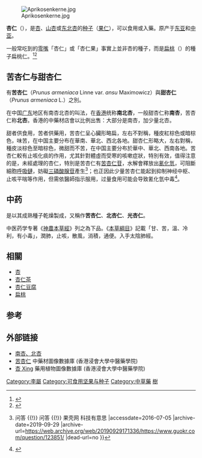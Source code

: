 {{not|扁桃仁}}
{{medical}}
[[File:Aprikosenkerne.jpg|thumb]]

'''杏仁'''（{{lang-en|apricot kernel}}），是[[杏|杏]]、[[山杏|山杏]]或[[东北杏|东北杏]]的[[种子|种子]]（[[果仁|果仁]]），可以食用或入藥。原产于[[东亚|东亚]]和[[中亚|中亚]]。

一般常吃到的[[零嘴|零嘴]]「杏仁」或「杏仁果」事實上並非杏的種子，而是[[扁桃|扁桃]]（{{lang-en|Almond}}）的種子扁桃仁。<ref>{{cite web|url=http://homeeconomics.pixnet.net/blog/post/66280337|title=205.杏仁與Almond @ 周老師的美食教室 :: 痞客邦 ::|first=|last=周老師 (homeeconomics)|website=周老師的美食教室|accessdate=2016-07-05|archive-date=2020-09-29|archive-url=https://web.archive.org/web/20200929235303/https://homeeconomics.pixnet.net/blog/post/66280337|dead-url=no}}</ref><ref>{{Cite web |url=http://news.xinhuanet.com/politics/2012-11/20/c_123973423.htm |title=揭秘“美国大杏仁”：骗国人数十载实为扁桃仁 - 新华时政 - 新华网 |accessdate=2013-01-29 |archive-date=2017-11-13 |archive-url=https://web.archive.org/web/20171113122901/http://news.xinhuanet.com/politics/2012-11/20/c_123973423.htm |dead-url=no }}</ref>

== 苦杏仁与甜杏仁 ==
有'''苦杏仁'''（''Prunus armeniaca'' Linne var. ''ansu'' Maximowicz）與'''甜杏仁'''（''Prunus armeniaca'' L.）之別。

在中国[[广东|广东]]地区有南杏北杏的叫法，在[[香港|香港]]统称'''南北杏'''，一般甜杏仁称'''南杏'''，苦杏仁称'''北杏'''。香港的中藥材店會以比例出售：大部分是南杏，加少量北杏。

甜者供食用，苦者供藥用，苦杏仁呈心臟形略扁，左右不對稱，種皮紅棕色或暗棕色，味苦，在中国主要分布在華南、華北、西北各地。甜杏仁形略大，左右對稱，種皮淡棕色至暗棕色，微甜而不苦，在中国主要分布於華中、華北、西南各地。苦杏仁較有止咳化痰的作用，尤其針對體虛而受寒的咳嗽症狀，特別有效，值得注意的是，未經處理的杏仁，特別是苦杏仁有[[苦杏仁苷|苦杏仁苷]]，水解會釋放出[[氰化氫|氰化氫]]，可阻斷細胞[[呼吸鏈|呼吸鏈]]，妨礙[[三磷酸腺苷|三磷酸腺苷]]產生<ref>{{Cite web |url=http://www.guokr.com/question/123851/ |title=吃过量苦杏仁会致死吗？ {{!}} 问答 {{!}} 问答 {{!}} 果壳网 科技有意思 |accessdate=2016-07-05 |archive-date=2019-09-29 |archive-url=https://web.archive.org/web/20190929171336/https://www.guokr.com/question/123851/ |dead-url=no }}</ref>；也正因此少量苦杏仁能起到抑制神经中枢、止咳平喘等作用，但需依醫師指示服用，过量食用可能会导致氰化氫中毒<ref>{{cite web|url=http://www.yangtse.com/jiankang/2014-12-25/398162.html|title=常熟一女士变成“安小主” 为抗癌每天吃10多颗苦杏仁中毒身亡|publisher=扬子晚报|accessdate=2015-12-18|date=2014-12-25|deadurl=yes|archiveurl=https://web.archive.org/web/20151222083704/http://www.yangtse.com/jiankang/2014-12-25/398162.html|archivedate=2015-12-22}}</ref>。

== 中药 ==
是以其成熟種子乾燥製成，又稱作'''苦杏仁'''、'''北杏仁'''、'''光杏仁'''。

中医药学专著《[[神農本草經|神農本草經]]》列之為下品。《[[本草綱目|本草綱目]]》記載「甘、苦，溫、冷利，有小毒」，潤肺，止咳，散風，消積，通便。入手太陰肺經。

== 相關 ==
*[[杏|杏]]
*[[杏仁茶|杏仁茶]]
*[[杏仁豆腐|杏仁豆腐]]
*[[扁桃|扁桃]]

==参考==
{{reflist}}

== 外部链接 ==
* [http://blog.yam.com/ydog/article/26694264 南杏、北杏] {{Wayback|url=http://blog.yam.com/ydog/article/26694264 |date=20150905223136 }}
*[https://sys01.lib.hkbu.edu.hk/cmed/mmid/detail.php?pid=B00216 苦杏仁] 中藥材圖像數據庫  (香港浸會大學中醫藥學院) {{zh}}{{en}} 
* [http://libproject.hkbu.edu.hk/was40/detail?lang=ch&channelid=1288&searchword=herb_id=D00103 杏 Xing] {{Wayback|url=http://libproject.hkbu.edu.hk/was40/detail?lang=ch&channelid=1288&searchword=herb_id=D00103 |date=20200507095055 }} 藥用植物圖像數據庫 (香港浸會大學中醫藥學院) {{zh}}{{en}}

[[Category:李屬|Category:李屬]]
[[Category:可食用坚果与种子|Category:可食用坚果与种子]]
[[Category:中草藥|Category:中草藥]]
[[Category:藥用植物|樹]]